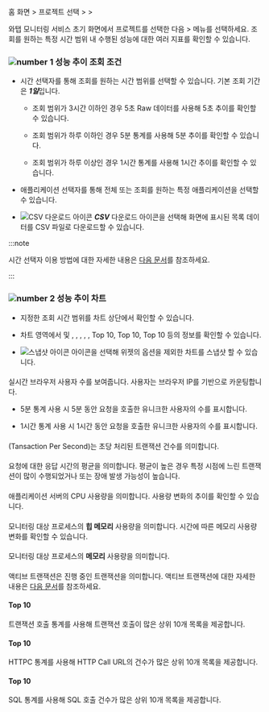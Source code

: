 홈 화면 &gt; 프로젝트 선택 &gt; <Cmdname sid="side_analysis" className="uitext" /> &gt; <Cmdname sid="side_perfTrend" className="uitext" />

와탭 모니터링 서비스 초기 화면에서 프로젝트를 선택한 다음 <Cmdname sid="side_analysis" className="uitext" /> &gt; <Cmdname sid="side_perfTrend" className="uitext" /> 메뉴를 선택하세요. 조회를 원하는 특정 시간 범위 내 수행된 성능에 대한 여러 지표를 확인할 수 있습니다. 

<ImgLang img='performance-trend.png' desc='성능 추이' />

### ![number 1](/img/number-01.png) 성능 추이 조회 조건

* 시간 선택자를 통해 조회를 원하는 시간 범위를 선택할 수 있습니다. 기본 조회 기간은 ***1일***입니다.

  * 조회 범위가 3시간 이하인 경우 5초 Raw 데이터를 사용해 5초 추이를 확인할 수 있습니다.

  * 조회 범위가 하루 이하인 경우 5분 통계를 사용해 5분 추이를 확인할 수 있습니다.

  * 조회 범위가 하루 이상인 경우 1시간 통계를 사용해 1시간 추이를 확인할 수 있습니다.

* 애플리케이션 선택자를 통해 전체 또는 조회를 원하는 특정 애플리케이션을 선택할 수 있습니다. 

* ![CSV 다운로드 아이콘](/img/ico-csv.svg) ***CSV*** 다운로드 아이콘을 선택해 화면에 표시된 목록 데이터를 CSV 파일로 다운로드할 수 있습니다.

:::note

시간 선택자 이용 방법에 대한 자세한 내용은 [다음 문서](usage-ui#timeselector)를 참조하세요.

:::

### ![number 2](/img/number-02.png) 성능 추이 차트

* 지정한 조회 시간 범위를 차트 상단에서 확인할 수 있습니다.

* 차트 영역에서 <Cmdname sid="rt_user" className="uitext" /> 및 <Cmdname sid="tps" className="uitext" />, <Cmdname sid="resp_time" className="uitext" />, <Cmdname sid="cpu" className="uitext" />, <Cmdname sid="heap_memory" className="uitext" />, <Cmdname sid="active_transaction" className="uitext" />, <Cmdname sid="transaction" className="uitext" /> <UI>Top 10</UI>, <Cmdname sid="httpc" className="uitext" /> <UI>Top 10</UI>, <Cmdname sid="sql" className="uitext" /> <UI>Top 10</UI> 등의 정보를 확인할 수 있습니다.

* ![스냅샷 아이콘](/img/ic-camera.svg) <Cmdname sid="sms_alert_snapshot" className="uitext" /> 아이콘을 선택해 위젯의 옵션을 제외한 차트를 스냅샷 할 수 있습니다.


#### <Cmdname sid="rt_user" />

실시간 브라우저 사용자 수를 보여줍니다. 사용자는 브라우저 IP를 기반으로 카운팅합니다. 

* 5분 통계 사용 시 5분 동안 요청을 호출한 유니크한 사용자의 수를 표시합니다.

* 1시간 통계 사용 시 1시간 동안 요청을 호출한 유니크한 사용자의 수를 표시합니다.

#### <Cmdname sid="tps" /> 

<Cmdname sid="tps" className="uitext" />(Tansaction Per Second)는 초당 처리된 트랜잭션 건수를 의미합니다. 

#### <Cmdname sid="resp_time" />

요청에 대한 응답 시간의 평균을 의미합니다. 평균이 높은 경우 특정 시점에 느린 트랜잭션이 많이 수행되었거나 또는 장애 발생 가능성이 높습니다.

#### <Cmdname sid="cpu" /> 

애플리케이션 서버의 CPU 사용량을 의미합니다. 사용량 변화의 추이를 확인할 수 있습니다.

<InDoc product='java,nodejs'>

#### <Cmdname sid="heap_memory" />

모니터링 대상 프로세스의 **힙 메모리** 사용량을 의미합니다. 시간에 따른 메모리 사용량 변화를 확인할 수 있습니다.

</InDoc>

<InDoc product='python,dotnet,php,golang'>

#### <Cmdname sid="memory" />

모니터링 대상 프로세스의 **메모리** 사용량을 의미합니다.

</InDoc>

#### <Cmdname sid="active_transaction" />

액티브 트랜잭션은 진행 중인 트랜잭션을 의미합니다. 액티브 트랜잭션에 대한 자세한 내용은 [다음 문서](dashboard#active-trs)를 참조하세요.

#### <Cmdname sid="transaction" /> Top 10

트랜잭션 호출 통계를 사용해 트랜잭션 호출이 많은 상위 10개 목록을 제공합니다.

#### <Cmdname sid="httpc" /> Top 10

HTTPC 통계를 사용해 HTTP Call URL의 건수가 많은 상위 10개 목록을 제공합니다.

#### <Cmdname sid="sql" /> Top 10

SQL 통계를 사용해 SQL 호출 건수가 많은 상위 10개 목록을 제공합니다. 
